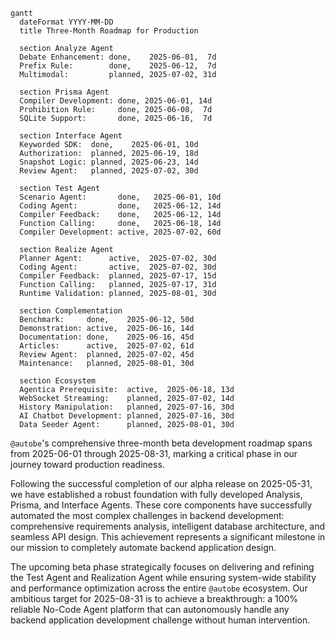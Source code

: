 ```mermaid
gantt
  dateFormat YYYY-MM-DD
  title Three-Month Roadmap for Production

  section Analyze Agent
  Debate Enhancement: done,    2025-06-01,  7d
  Prefix Rule:        done,    2025-06-12,  7d
  Multimodal:         planned, 2025-07-02, 31d

  section Prisma Agent
  Compiler Development: done, 2025-06-01, 14d
  Prohibition Rule:     done, 2025-06-08,  7d
  SQLite Support:       done, 2025-06-16,  7d

  section Interface Agent
  Keyworded SDK:  done,    2025-06-01, 10d
  Authorization:  planned, 2025-06-19, 18d
  Snapshot Logic: planned, 2025-06-23, 14d
  Review Agent:   planned, 2025-07-02, 30d

  section Test Agent
  Scenario Agent:       done,   2025-06-01, 10d        
  Coding Agent:         done,   2025-06-12, 14d
  Compiler Feedback:    done,   2025-06-12, 14d
  Function Calling:     done,   2025-06-18, 14d
  Compiler Development: active, 2025-07-02, 60d

  section Realize Agent
  Planner Agent:      active,  2025-07-02, 30d
  Coding Agent:       active,  2025-07-02, 30d
  Compiler Feedback:  planned, 2025-07-17, 15d
  Function Calling:   planned, 2025-07-17, 31d
  Runtime Validation: planned, 2025-08-01, 30d

  section Complementation
  Benchmark:     done,    2025-06-12, 50d
  Demonstration: active,  2025-06-16, 14d
  Documentation: done,    2025-06-16, 45d
  Articles:      active,  2025-07-02, 61d
  Review Agent:  planned, 2025-07-02, 45d
  Maintenance:   planned, 2025-08-01, 30d

  section Ecosystem
  Agentica Prerequisite:  active,  2025-06-18, 13d
  WebSocket Streaming:    planned, 2025-07-02, 14d
  History Manipulation:   planned, 2025-07-16, 30d
  AI Chatbot Development: planned, 2025-07-16, 30d
  Data Seeder Agent:      planned, 2025-08-01, 30d
```

`@autobe`'s comprehensive three-month beta development roadmap spans from 2025-06-01 through 2025-08-31, marking a critical phase in our journey toward production readiness.

Following the successful completion of our alpha release on 2025-05-31, we have established a robust foundation with fully developed Analysis, Prisma, and Interface Agents. These core components have successfully automated the most complex challenges in backend development: comprehensive requirements analysis, intelligent database architecture, and seamless API design. This achievement represents a significant milestone in our mission to completely automate backend application design.

The upcoming beta phase strategically focuses on delivering and refining the Test Agent and Realization Agent while ensuring system-wide stability and performance optimization across the entire `@autobe` ecosystem. Our ambitious target for 2025-08-31 is to achieve a breakthrough: a 100% reliable No-Code Agent platform that can autonomously handle any backend application development challenge without human intervention.